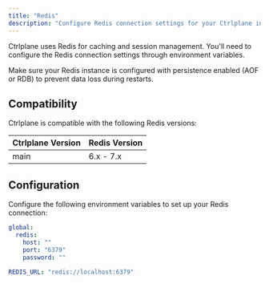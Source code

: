 ```yaml
---
title: "Redis"
description: "Configure Redis connection settings for your Ctrlplane instance"
---
```


Ctrlplane uses Redis for caching and session management. You'll need to
configure the Redis connection settings through environment variables.

<Warning>
  Make sure your Redis instance is configured with persistence enabled (AOF or
  RDB) to prevent data loss during restarts.
</Warning>

## Compatibility

Ctrlplane is compatible with the following Redis versions:

| Ctrlplane Version | Redis Version |
| :---------------- | :------------ |
| main              | 6.x - 7.x     |

## Configuration

Configure the following environment variables to set up your Redis connection:

<RequestExample>

```yaml Helm Chart
global:
  redis:
    host: ""
    port: "6379"
    password: ""
```

```yaml Docker Compose
REDIS_URL: "redis://localhost:6379"
```

</RequestExample>
